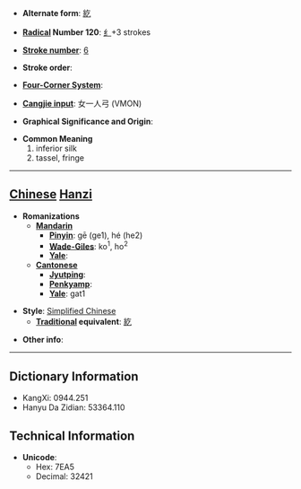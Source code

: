 * '''Alternate form''': [[紇]]

* '''[[Wiktionary:Chinese radical index| Radical]] Number 120''': [[Wiktionary:Chinese radical index 纟|纟]]+3 strokes

* '''[[Wiktionary:Chinese total strokes index|Stroke number]]''': [[Wiktionary:Chinese total strokes index 6|6]]

* '''Stroke order''': 

* '''[[Wiktionary:Chinese four corner index|Four-Corner System]]''': 

* '''[[Wiktionary:Chinese Cangjie index|Cangjie input]]''': 女一人弓 (VMON)

* '''Graphical Significance and Origin''': 

* '''Common Meaning'''
*#inferior silk
*# tassel, fringe


----

== [[Chinese]] [[Hanzi]] ==

* '''Romanizations'''
** '''[[Mandarin]]'''
*** '''[[Pinyin]]''': gē (ge1), hé (he2)
*** '''[[Wade-Giles]]''': ko<sup>1</sup>, ho<sup>2</sup>
*** '''[[Yale]]''': 
** '''[[Cantonese]]'''
*** '''[[Jyutping]]''':
*** '''[[Penkyamp]]''': 
*** '''[[Yale]]''': gat1

* '''Style''': [[Simplified Chinese]] 
** '''[[Traditional Chinese|Traditional]] equivalent''': [[紇]]

* '''Other info''': 

----

== Dictionary Information ==

* KangXi: 0944.251
* Hanyu Da Zidian: 53364.110

== Technical Information ==

* '''Unicode''':
** Hex: 7EA5
** Decimal: 32421